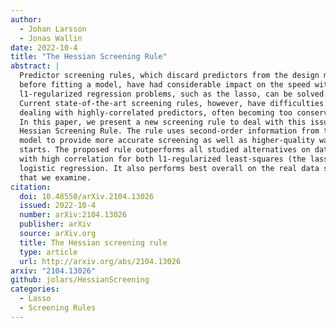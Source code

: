 ```yaml
---
author: 
  - Johan Larsson
  - Jonas Wallin
date: 2022-10-4
title: "The Hessian Screening Rule"
abstract: |
  Predictor screening rules, which discard predictors from the design matrix
  before fitting a model, have had considerable impact on the speed with which
  l1-regularized regression problems, such as the lasso, can be solved.
  Current state-of-the-art screening rules, however, have difficulties in
  dealing with highly-correlated predictors, often becoming too conservative.
  In this paper, we present a new screening rule to deal with this issue: the
  Hessian Screening Rule. The rule uses second-order information from the
  model to provide more accurate screening as well as higher-quality warm
  starts. The proposed rule outperforms all studied alternatives on data sets
  with high correlation for both l1-regularized least-squares (the lasso) and
  logistic regression. It also performs best overall on the real data sets
  that we examine.
citation:
  doi: 10.48550/arXiv.2104.13026
  issued: 2022-10-4
  number: arXiv:2104.13026
  publisher: arXiv
  source: arXiv.org
  title: The Hessian screening rule
  type: article
  url: http://arxiv.org/abs/2104.13026
arxiv: "2104.13026"
github: jolars/HessianScreening
categories:
  - Lasso
  - Screening Rules
---
```


